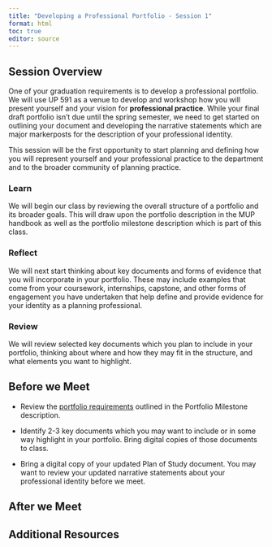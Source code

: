 ```yaml
---
title: "Developing a Professional Portfolio - Session 1"
format: html
toc: true
editor: source
---
```

## Session Overview

One of your graduation requirements is to develop a professional portfolio. We will use UP 591 as a venue to develop and workshop how you will present yourself and your vision for **professional practice**. While your final draft portfolio isn't due until the spring semester, we need to get started on outlining your document and developing the narrative statements which are major markerposts for the description of your professional identity.

This session will be the first opportunity to start planning and defining how you will represent yourself and your professional practice to the department and to the broader community of planning practice.

### Learn

We will begin our class by reviewing the overall structure of a portfolio and its broader goals. This will draw upon the portfolio description in the MUP handbook as well as the portfolio milestone description which is part of this class.

### Reflect

We will next start thinking about key documents and forms of evidence that you will incorporate in your portfolio. These may include examples that come from your coursework, internships, capstone, and other forms of engagement you have undertaken that help define and provide evidence for your identity as a planning professional.

### Review

We will review selected key documents which you plan to include in your portfolio, thinking about where and how they may fit in the structure, and what elements you want to highlight.

## Before we Meet

- Review the [portfolio requirements](../milestones/04_portfolio.qmd) outlined in the Portfolio Milestone description.

- Identify 2-3 key documents which you may want to include or in some way highlight in your portfolio. Bring digital copies of those documents to class.

- Bring a digital copy of your updated Plan of Study document. You may want to review your updated narrative statements about your professional identity before we meet.

## After we Meet

## Additional Resources
